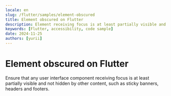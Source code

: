 ```yaml
---
locale: en
slug: /flutter/samples/element-obscured
title: Element obscured on Flutter
description: Element receiving focus is at least partially visible and not obscured by other content.
keywords: [Flutter, accessibility, code sample]
date: 2024-11-25
authors: [yurii]
---
```


# Element obscured on Flutter

Ensure that any user interface component receiving focus is at least partially visible and not hidden by other content, such as sticky banners, headers and footers.

<CodeSample id="element-obscured" framework="flutter" locale="en"/>
